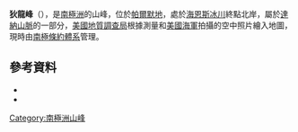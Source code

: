 {{Coord|73|17|S|62|40|W|source:GNIS|display=title}}

'''狄龍峰'''（{{lang-en|Dillon Peak}}），是[[南極洲|南極洲]]的山峰，位於[[帕爾默地|帕爾默地]]，處於[[海恩斯冰川_(帕爾默地)|海恩斯冰川]]終點北岸，屬於[[達納山脈|達納山脈]]的一部分，[[美國地質調查局|美國地質調查局]]根據測量和[[美國海軍|美國海軍]]拍攝的空中照片繪入地圖，現時由[[南極條約體系|南極條約體系]]管理。

==參考資料==
*{{cite gnis | type = antarid | id = 3862| name = Dillon Peak| accessdate = 2012-01-19}}
*{{usgs-gazetteer|id=3862}}

{{Antarctica-geo-stub}}
[[Category:南極洲山峰|Category:南極洲山峰]]